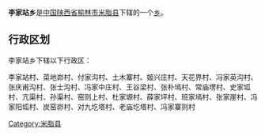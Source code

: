 {{中国乡级行政区
|行政区全称 = 李家站乡
|景观照片文件名 = 
|景观照片描述 = 
|汉语拼音 =
|其他语言 = 
|其他语言名称 = 
|位置图文件名 = 
|位置图描述 = 
|自定义图片=
|上级行政区 = [[陕西省|陕西省]][[榆林市|榆林市]][[米脂县|米脂县]]
|行政区类别 = [[乡级行政区|乡]]
|行政区划代码 = 
|行政区划 = 
|村委会 = 
|居委会 = 
|建置时间 = 
|领导职位 = 
|领导名称 = 
|政府驻地 = 
|毗邻 = 
|地理坐标 = 
|总面积 = 
|总人口 = 
|户籍人口 = 
|户籍人口年份 = 
|常住人口 = 
|常住人口年份 = 
|人口密度 = 
|GDP = 
|邮政编码 = 
|电话区号 = 
|官方网站 = 
|网站名称 = 
}}
'''李家站乡'''是[[中华人民共和国|中国]][[陕西省|陕西省]][[榆林市|榆林市]][[米脂县|米脂县]]下辖的一个[[乡级行政区|乡]]。

== 行政区划 ==
李家站乡下辖以下行政区：

李家站村、菜地峁村、付家沟村、土木寨村、姬兴庄村、天花界村、冯家英沟村、张庆甫沟村、张士沟村、冯家中庄村、王谷梁村、张朴墕村、常庙塄村、史家坬村、亢渠村、孙渠村、窑则上村、杜家塬村、薛家坪村、班家墕村、张家崖村、冯家阳坬村、炭窑峁村、对九圪塔村、老庙圪塔村、冯家寨则村

{{陕西小作品}}
{{米脂县行政区划}}

[[Category:米脂县|Category:米脂县]]
